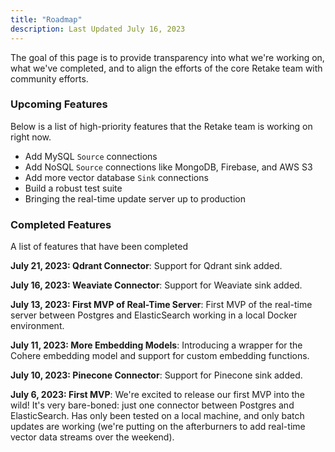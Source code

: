 ```yaml
---
title: "Roadmap"
description: Last Updated July 16, 2023
---
```


The goal of this page is to provide transparency into what we're working on, what we've completed, and to align
the efforts of the core Retake team with community efforts.

### Upcoming Features

Below is a list of high-priority features that the Retake team is working on right now.

- Add MySQL `Source` connections
- Add NoSQL `Source` connections like MongoDB, Firebase, and AWS S3
- Add more vector database `Sink` connections
- Build a robust test suite
- Bringing the real-time update server up to production

### Completed Features

A list of features that have been completed

**July 21, 2023: Qdrant Connector**: Support for Qdrant sink added.

**July 16, 2023: Weaviate Connector**: Support for Weaviate sink added.

**July 13, 2023: First MVP of Real-Time Server**: First MVP of the real-time server between Postgres and ElasticSearch working in a local Docker environment.

**July 11, 2023: More Embedding Models**: Introducing a wrapper for the Cohere embedding model and support for custom embedding functions.

**July 10, 2023: Pinecone Connector**: Support for Pinecone sink added.

**July 6, 2023: First MVP**: We're excited to release our first MVP into the wild! It's very bare-boned: just one connector between Postgres and ElasticSearch. Has only been tested on a local machine,
and only batch updates are working (we're putting on the afterburners to add real-time vector data streams over the weekend).
